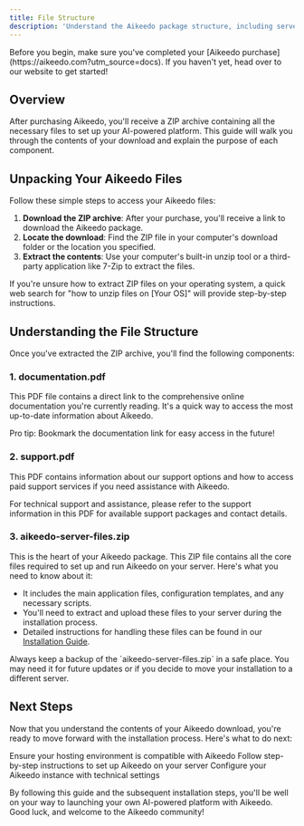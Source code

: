 ```yaml
---
title: File Structure
description: 'Understand the Aikeedo package structure, including server files, documentation, and support resources to prepare for installation.'
---
```


<Note>
  Before you begin, make sure you've completed your [Aikeedo purchase](https://aikeedo.com?utm_source=docs). If you haven't yet, head over to our website to get started!
</Note>

## Overview

After purchasing Aikeedo, you'll receive a ZIP archive containing all the necessary files to set up your AI-powered platform. This guide will walk you through the contents of your download and explain the purpose of each component.

## Unpacking Your Aikeedo Files

Follow these simple steps to access your Aikeedo files:

1. **Download the ZIP archive**: After your purchase, you'll receive a link to download the Aikeedo package.
2. **Locate the download**: Find the ZIP file in your computer's download folder or the location you specified.
3. **Extract the contents**: Use your computer's built-in unzip tool or a third-party application like 7-Zip to extract the files.

<Tip>
  If you're unsure how to extract ZIP files on your operating system, a quick web search for "how to unzip files on [Your OS]" will provide step-by-step instructions.
</Tip>

## Understanding the File Structure

Once you've extracted the ZIP archive, you'll find the following components:

### 1. documentation.pdf

This PDF file contains a direct link to the comprehensive online documentation you're currently reading. It's a quick way to access the most up-to-date information about Aikeedo.

<Info>
  Pro tip: Bookmark the documentation link for easy access in the future!
</Info>

### 2. support.pdf

This PDF contains information about our support options and how to access paid support services if you need assistance with Aikeedo.

<Info>
  For technical support and assistance, please refer to the support information in this PDF for available support packages and contact details.
</Info>

### 3. aikeedo-server-files.zip

This is the heart of your Aikeedo package. This ZIP file contains all the core files required to set up and run Aikeedo on your server. Here's what you need to know about it:

- It includes the main application files, configuration templates, and any necessary scripts.
- You'll need to extract and upload these files to your server during the installation process.
- Detailed instructions for handling these files can be found in our [Installation Guide](/setup/installation).

<Warning>
  Always keep a backup of the `aikeedo-server-files.zip` in a safe place. You may need it for future updates or if you decide to move your installation to a different server.
</Warning>

## Next Steps

Now that you understand the contents of your Aikeedo download, you're ready to move forward with the installation process. Here's what to do next:

<Card title="Server Requirements" icon="server" href="/overview/server-requirements" horizontal>
  Ensure your hosting environment is compatible with Aikeedo
</Card>

<Card title="Installation Guide" icon="rocket" href="/setup/installation" horizontal>
  Follow step-by-step instructions to set up Aikeedo on your server
</Card>

<Card title="Initial Setup" icon="wrench" href="/setup/initial-setup" horizontal>
  Configure your Aikeedo instance with technical settings
</Card>

By following this guide and the subsequent installation steps, you'll be well on your way to launching your own AI-powered platform with Aikeedo. Good luck, and welcome to the Aikeedo community!